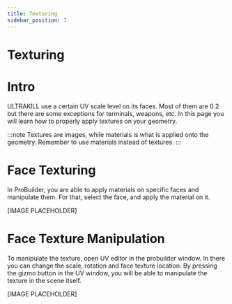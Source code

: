 ```yaml
---
title: Texturing
sidebar_position: 7
---
```

# Texturing

# Intro 
ULTRAKILL use a certain UV scale level on its faces. Most of them are 0.2 but there are some exceptions for terminals, weapons, etc. In this page you will learn how to properly apply textures on your geometry.

:::note
Textures are images, while materials is what is applied onto the geometry. Remember to use materials instead of textures.
:::

# Face Texturing

In ProBuilder, you are able to apply materials on specific faces and manipulate them. For that, select the face, and apply the material on it.

[IMAGE PLACEHOLDER]

# Face Texture Manipulation

To manipulate the texture, open UV editor in the probuilder window. In there you can change the scale, rotation and face texture location. By pressing the gizmo button in the UV window, you will be able to manipulate the texture in the scene itself.

[IMAGE PLACEHOLDER]